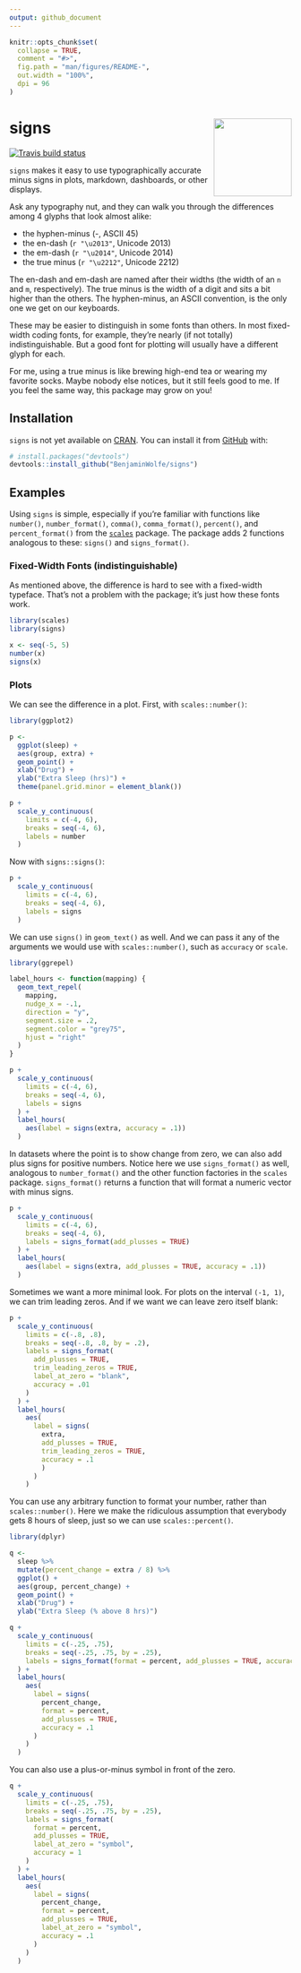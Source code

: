 ```yaml
---
output: github_document
---
```


<!-- README.md is generated from README.Rmd. Please edit that file -->

```r
knitr::opts_chunk$set(
  collapse = TRUE,
  comment = "#>",
  fig.path = "man/figures/README-",
  out.width = "100%",
  dpi = 96
)
```

# signs <a href='https://benjaminwolfe.github.io/signs/'><img src='man/figures/logo.png' align="right" height="139" /></a>

<!-- badges: start -->
[![Travis build status](https://travis-ci.org/BenjaminWolfe/signs.svg?branch=master)](https://travis-ci.org/BenjaminWolfe/signs)
<!-- badges: end -->

`signs` makes it easy to use typographically accurate minus signs
in plots, markdown, dashboards, or other displays.

Ask any typography nut, and they can walk you through the differences
among 4 glyphs that look almost alike:

* the hyphen-minus (-, ASCII 45)
* the en-dash (`r "\u2013"`, Unicode 2013)
* the em-dash (`r "\u2014"`, Unicode 2014)
* the true minus (`r "\u2212"`, Unicode 2212)

The en-dash and em-dash are named after their widths
(the width of an `n` and `m`, respectively).
The true minus is the width of a digit and sits a bit higher than the others.
The hyphen-minus, an ASCII convention, is the only one we get on our keyboards.

These may be easier to distinguish in some fonts than others.
In most fixed-width coding fonts, for example,
they're nearly (if not totally) indistinguishable.
But a good font for plotting will usually have a different glyph for each.

For me, using a true minus is like brewing high-end tea
or wearing my favorite socks.
Maybe nobody else notices, but it still feels good to me.
If you feel the same way, this package may grow on you!

## Installation

`signs` is not yet available on [CRAN](https://CRAN.R-project.org).
You can install it from [GitHub](https://github.com/BenjaminWolfe/signs) with:

``` r
# install.packages("devtools")
devtools::install_github("BenjaminWolfe/signs")
```

## Examples

Using `signs` is simple, especially if you're familiar
with functions like `number()`, `number_format()`,
`comma()`, `comma_format()`, `percent()`, and `percent_format()`
from the [`scales`](https://scales.r-lib.org/reference/number_format.html)
package.
The package adds 2 functions analogous to these: `signs()` and `signs_format()`.

### Fixed-Width Fonts (indistinguishable)

As mentioned above, the difference is hard to see with a fixed-width typeface.
That's not a problem with the package; it's just how these fonts work.

```r
library(scales)
library(signs)

x <- seq(-5, 5)
number(x)
signs(x)
```

### Plots

We can see the difference in a plot.
First, with `scales::number()`:

```r
library(ggplot2)

p <- 
  ggplot(sleep) +
  aes(group, extra) +
  geom_point() +
  xlab("Drug") +
  ylab("Extra Sleep (hrs)") +
  theme(panel.grid.minor = element_blank())

p +
  scale_y_continuous(
    limits = c(-4, 6),
    breaks = seq(-4, 6),
    labels = number
  )
```

Now with `signs::signs()`:

```r
p +
  scale_y_continuous(
    limits = c(-4, 6),
    breaks = seq(-4, 6),
    labels = signs
  )
```

We can use `signs()` in `geom_text()` as well.
And we can pass it any of the arguments we would use with `scales::number()`,
such as `accuracy` or `scale`.

```r
library(ggrepel)

label_hours <- function(mapping) {
  geom_text_repel(
    mapping,
    nudge_x = -.1,
    direction = "y",
    segment.size = .2,
    segment.color = "grey75",
    hjust = "right"
  )
}

p +
  scale_y_continuous(
    limits = c(-4, 6),
    breaks = seq(-4, 6),
    labels = signs
  ) +
  label_hours(
    aes(label = signs(extra, accuracy = .1))
  )
```

In datasets where the point is to show change from zero,
we can also add plus signs for positive numbers.
Notice here we use `signs_format()` as well,
analogous to `number_format()`
and the other function factories in the `scales` package.
`signs_format()` returns a function that will format a numeric vector
with minus signs.

```r
p +
  scale_y_continuous(
    limits = c(-4, 6),
    breaks = seq(-4, 6),
    labels = signs_format(add_plusses = TRUE)
  ) +
  label_hours(
    aes(label = signs(extra, add_plusses = TRUE, accuracy = .1))
  )
```

Sometimes we want a more minimal look.
For plots on the interval `(-1, 1)`, we can trim leading zeros.
And if we want we can leave zero itself blank:

```r
p +
  scale_y_continuous(
    limits = c(-.8, .8),
    breaks = seq(-.8, .8, by = .2),
    labels = signs_format(
      add_plusses = TRUE,
      trim_leading_zeros = TRUE,
      label_at_zero = "blank",
      accuracy = .01
    )
  ) +
  label_hours(
    aes(
      label = signs(
        extra,
        add_plusses = TRUE,
        trim_leading_zeros = TRUE,
        accuracy = .1
        )
      )
    )
```

You can use any arbitrary function to format your number,
rather than `scales::number()`.
Here we make the ridiculous assumption that everybody gets 8 hours of sleep,
just so we can use `scales::percent()`.

```r
library(dplyr)

q <- 
  sleep %>% 
  mutate(percent_change = extra / 8) %>% 
  ggplot() +
  aes(group, percent_change) +
  geom_point() +
  xlab("Drug") +
  ylab("Extra Sleep (% above 8 hrs)")

q +
  scale_y_continuous(
    limits = c(-.25, .75),
    breaks = seq(-.25, .75, by = .25),
    labels = signs_format(format = percent, add_plusses = TRUE, accuracy = 1)
  ) +
  label_hours(
    aes(
      label = signs(
        percent_change,
        format = percent,
        add_plusses = TRUE,
        accuracy = .1
      )
    )
  )
```

You can also use a plus-or-minus symbol in front of the zero.

```r
q +
  scale_y_continuous(
    limits = c(-.25, .75),
    breaks = seq(-.25, .75, by = .25),
    labels = signs_format(
      format = percent,
      add_plusses = TRUE,
      label_at_zero = "symbol",
      accuracy = 1
    )
  ) +
  label_hours(
    aes(
      label = signs(
        percent_change,
        format = percent,
        add_plusses = TRUE,
        label_at_zero = "symbol",
        accuracy = .1
      )
    )
  )
```
